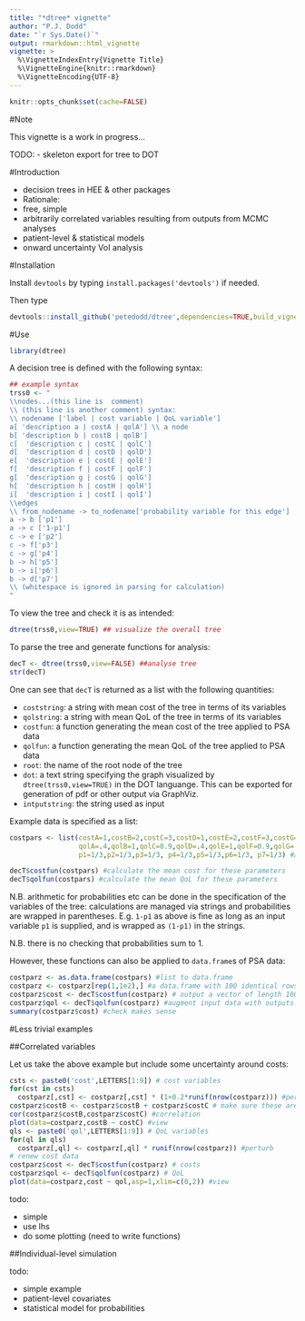```yaml
---
title: "*dtree* vignette"
author: "P.J. Dodd"
date: "`r Sys.Date()`"
output: rmarkdown::html_vignette
vignette: >
  %\VignetteIndexEntry{Vignette Title}
  %\VignetteEngine{knitr::rmarkdown}
  %\VignetteEncoding{UTF-8}
---
```


```r
knitr::opts_chunk$set(cache=FALSE)
```

#Note

This vignette is a work in progress...

TODO:
- skeleton export for tree to DOT

#Introduction

- decision trees in HEE & other packages
- Rationale:
- free, simple
- arbitrarily correlated variables resulting from outputs from MCMC analyses
- patient-level & statistical models
- onward uncertainty VoI analysis


#Installation

Install `devtools` by typing `install.packages('devtools')` if needed.

Then type

```r
devtools::install_github('petedodd/dtree',dependencies=TRUE,build_vignettes=TRUE)
```


#Use

```r
library(dtree)
```

A decision tree is defined with the following syntax:
```r
## example syntax
trss0 <- "
\\nodes...(this line is  comment)
\\ (this line is another comment) syntax:
\\ nodename ['label | cost variable | QoL variable']
a[ 'description a | costA | qolA'] \\ a node
b[ 'description b | costB | qolB']
c[  'description c | costC | qolC']
d[  'description d | costD | qolD']
e[  'description e | costE | qolE']
f[  'description f | costF | qolF']
g[  'description g | costG | qolG']
h[  'description h | costH | qolH']
i[  'description i | costI | qolI']
\\edges
\\ from_nodename -> to_nodename['probability variable for this edge']
a -> b ['p1']
a -> c ['1-p1']
c -> e ['p2']
c -> f['p3']
c -> g['p4']
b -> h['p5']
b -> i['p6']
b -> d['p7']
\\ (whitespace is ignored in parsing for calculation)
"
```

To view the tree and check it is as intended:
```r
dtree(trss0,view=TRUE) ## visualize the overall tree
```

To parse the tree and generate functions for analysis:
```r
decT <- dtree(trss0,view=FALSE) ##analyse tree
str(decT)
```
One can see that `decT` is returned as a list with the following quantities:

- `coststring`: a string with mean cost of the tree in terms of its variables
- `qolstring`: a string with mean QoL of the tree in terms of its variables
- `costfun`: a function generating the mean cost of the tree applied to PSA data
- `qolfun`: a function generating the mean QoL of the tree applied to PSA data
- `root`: the name of the root node of the tree
- `dot`: a text string specifying the graph visualized by `dtree(trss0,view=TRUE)` in the DOT languange. This can be exported for generation of pdf or other output via GraphViz.
- `intputstring`: the string used as input

Example data is specified as a list:

```r
costpars <- list(costA=1,costB=2,costC=3,costD=1,costE=2,costF=3,costG=2,costH=3,costI=3,
                 qolA=.4,qolB=1,qolC=0.9,qolD=.4,qolE=1,qolF=0.9,qolG=.4,qolH=1,qolI=0.9,
                 p1=1/3,p2=1/3,p3=1/3, p4=1/3,p5=1/3,p6=1/3, p7=1/3) #a list of input parameters

decT$costfun(costpars) #calculate the mean cost for these parameters
decT$qolfun(costpars) #calculate the mean QoL for these parameters
```
N.B. arithmetic for probabilities etc can be done in the specification of the variables of the tree: calculations are managed via strings and probabilities are wrapped in parentheses.  E.g. `1-p1` as above is fine as long as an input variable `p1` is supplied, and is wrapped as `(1-p1)` in the strings.

N.B. there is no checking that probabilities sum to 1.

However, these functions can also be applied to `data.frame`s of PSA data:
```r
costparz <- as.data.frame(costpars) #list to data.frame
costparz <- costparz[rep(1,1e2),] #a data.frame with 100 identical rows
costparz$cost <- decT$costfun(costparz) # output a vector of length 100 & augment input
costparz$qol <- decT$qolfun(costparz) #augment input data with outputs
summary(costparz$cost) #check makes sense
```

#Less trivial examples

##Correlated variables

Let us take the above example but include some uncertainty around costs:

```r
csts <- paste0('cost',LETTERS[1:9]) # cost variables
for(cst in csts)
  costparz[,cst] <- costparz[,cst] * (1+0.2*runif(nrow(costparz))) #perturb
costparz$costB <- costparz$costB + costparz$costC # make sure these are correlated
cor(costparz$costB,costparz$costC) #correlation
plot(data=costparz,costB ~ costC) #view
qls <- paste0('qol',LETTERS[1:9]) # QoL variables
for(ql in qls)
  costparz[,ql] <- costparz[,ql] * runif(nrow(costparz)) #perturb
# renew cost data
costparz$cost <- decT$costfun(costparz) # costs
costparz$qol <- decT$qolfun(costparz) # QoL
plot(data=costparz,cost ~ qol,asp=1,xlim=c(0,2)) #view
```

todo:

- simple
- use lhs
- do some plotting (need to write functions)

##Individual-level simulation

todo:

- simple example
- patient-level covariates
- statistical model for probabilities
